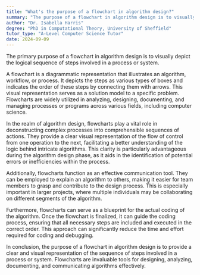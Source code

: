 ```yaml
---
title: "What's the purpose of a flowchart in algorithm design?"
summary: "The purpose of a flowchart in algorithm design is to visually represent the logical sequence of steps in a process or system."
author: "Dr. Isabella Harris"
degree: "PhD in Computational Theory, University of Sheffield"
tutor_type: "A-Level Computer Science Tutor"
date: 2024-09-09
---
```


The primary purpose of a flowchart in algorithm design is to visually depict the logical sequence of steps involved in a process or system.

A flowchart is a diagrammatic representation that illustrates an algorithm, workflow, or process. It depicts the steps as various types of boxes and indicates the order of these steps by connecting them with arrows. This visual representation serves as a solution model to a specific problem. Flowcharts are widely utilized in analyzing, designing, documenting, and managing processes or programs across various fields, including computer science.

In the realm of algorithm design, flowcharts play a vital role in deconstructing complex processes into comprehensible sequences of actions. They provide a clear visual representation of the flow of control from one operation to the next, facilitating a better understanding of the logic behind intricate algorithms. This clarity is particularly advantageous during the algorithm design phase, as it aids in the identification of potential errors or inefficiencies within the process.

Additionally, flowcharts function as an effective communication tool. They can be employed to explain an algorithm to others, making it easier for team members to grasp and contribute to the design process. This is especially important in larger projects, where multiple individuals may be collaborating on different segments of the algorithm.

Furthermore, flowcharts can serve as a blueprint for the actual coding of the algorithm. Once the flowchart is finalized, it can guide the coding process, ensuring that all necessary steps are included and executed in the correct order. This approach can significantly reduce the time and effort required for coding and debugging.

In conclusion, the purpose of a flowchart in algorithm design is to provide a clear and visual representation of the sequence of steps involved in a process or system. Flowcharts are invaluable tools for designing, analyzing, documenting, and communicating algorithms effectively.
    